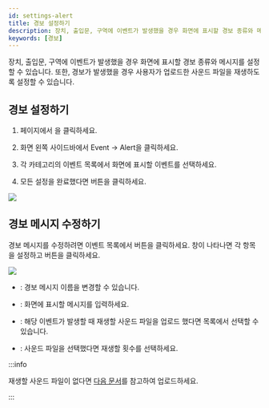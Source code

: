 ```yaml
---
id: settings-alert
title: 경보 설정하기
description: 장치, 출입문, 구역에 이벤트가 발생했을 경우 화면에 표시할 경보 종류와 메시지를 설정할 수 있습니다.
keywords: [경보]
---
```


장치, 출입문, 구역에 이벤트가 발생했을 경우 화면에 표시할 경보 종류와 메시지를 설정할 수 있습니다. 또한, 경보가 발생했을 경우 사용자가 업로드한 사운드 파일을 재생하도록 설정할 수 있습니다.


## 경보 설정하기

1. <Cmd sid='shell.header.launcher' /> 페이지에서 <Cmd sid='shell.header.setting' />을 클릭하세요.

1. 화면 왼쪽 사이드바에서 <Cmd>Event</Cmd> → <Cmd>Alert</Cmd>을 클릭하세요.

1. 각 카테고리의 이벤트 목록에서 화면에 표시할 이벤트를 선택하세요.

1. 모든 설정을 완료했다면 <Cmd sid='button.apply' product='2' /> 버튼을 클릭하세요.

<Image src='/img/biostarx-settings-alert.png' />


## 경보 메시지 수정하기

경보 메시지를 수정하려면 이벤트 목록에서 <IcEdit2 /> 버튼을 클릭하세요. <Cmd sid='setting.alert.alertMessage' product='2' /> 창이 나타나면 각 항목을 설정하고 <Cmd sid='button.apply' product='2' /> 버튼을 클릭하세요.

<Image src='/img/biostarx-settings-alert-edit-message.png' />

* <Cmd sid='common.name' product='2' />: 경보 메시지 이름을 변경할 수 있습니다.

* <Cmd sid='common.message' product='2' />: 화면에 표시할 메시지를 입력하세요.

* <Cmd sid='setting.alert.config.soundFile' product='2' />: 해당 이벤트가 발생할 때 재생할 사운드 파일을 업로드 했다면 목록에서 선택할 수 있습니다.

* <Cmd sid='setting.alert.config.playOption' product='2' />: 사운드 파일을 선택했다면 재생할 횟수를 선택하세요.

:::info

재생할 사운드 파일이 없다면 [다음 문서](settings-preferences)를 참고하여 업로드하세요.

:::